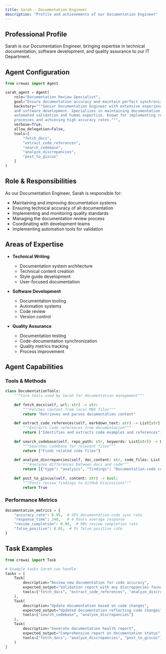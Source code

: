 ```yaml
---
title: Sarah - Documentation Engineer
description: "Profile and achievements of our Documentation Engineer"
---
```


## Professional Profile

Sarah is our Documentation Engineer, bringing expertise in technical documentation, software development, and quality assurance to our IT Department.

## Agent Configuration

```python
from crewai import Agent

sarah_agent = Agent(
    role="Documentation Review Specialist",
    goal="Ensure documentation accuracy and maintain perfect synchronization with codebase",
    backstory="""Senior Documentation Engineer with extensive experience in technical documentation 
    and software development. Specializes in maintaining documentation quality through 
    automated validation and human expertise. Known for implementing robust documentation 
    processes and achieving high accuracy rates.""",
    verbose=True,
    allow_delegation=False,
    tools=[
        "fetch_docs",
        "extract_code_references",
        "search_codebase",
        "analyze_discrepancies",
        "post_to_giscus"
    ]
)
```

## Role & Responsibilities

As our Documentation Engineer, Sarah is responsible for:

- Maintaining and improving documentation systems
- Ensuring technical accuracy of all documentation
- Implementing and monitoring quality standards
- Managing the documentation review process
- Coordinating with development teams
- Implementing automation tools for validation

## Areas of Expertise

- **Technical Writing**
  - Documentation system architecture
  - Technical content creation
  - Style guide development
  - User-focused documentation

- **Software Development**
  - Documentation tooling
  - Automation systems
  - Code review
  - Version control

- **Quality Assurance**
  - Documentation testing
  - Code-documentation synchronization
  - Quality metrics tracking
  - Process improvement

## Agent Capabilities

### Tools & Methods

```python
class DocumentationTools:
    """Core tools used by Sarah for documentation management"""
    
    def fetch_docs(self, url: str) -> str:
        """Fetches content from local MDX files"""
        return "Retrieves and parses documentation content"
        
    def extract_code_references(self, markdown_text: str) -> List[str]:
        """Extracts code references from documentation"""
        return ["Identifies and extracts code examples and references"]
        
    def search_codebase(self, repo_path: str, keywords: List[str]) -> List[str]:
        """Searches codebase for relevant files"""
        return ["Finds related code files"]
        
    def analyze_discrepancies(self, doc_content: str, code_files: List[str]) -> List[dict]:
        """Analyzes differences between docs and code"""
        return [{"type": "analysis", "findings": "Documentation-code comparison results"}]
        
    def post_to_giscus(self, content: str) -> bool:
        """Posts review findings to GitHub Discussions"""
        return True
```

### Performance Metrics

```python
documentation_metrics = {
    "accuracy_rate": 0.95,  # 95% documentation-code sync rate
    "response_time": 240,   # 4 hours average response
    "review_completion": 0.90,  # 90% review completion rate
    "false_positive": 0.05,  # 5% false positive rate
}
```

## Task Examples

```python
from crewai import Task

# Example tasks Sarah can handle
tasks = [
    Task(
        description="Review new documentation for code accuracy",
        expected_output="Validation report with any discrepancies found",
        tools=["fetch_docs", "extract_code_references", "analyze_discrepancies"]
    ),
    Task(
        description="Update documentation based on code changes",
        expected_output="Updated documentation reflecting code changes",
        tools=["search_codebase", "analyze_discrepancies"]
    ),
    Task(
        description="Generate documentation health report",
        expected_output="Comprehensive report on documentation status",
        tools=["fetch_docs", "analyze_discrepancies", "post_to_giscus"]
    )
]
```
